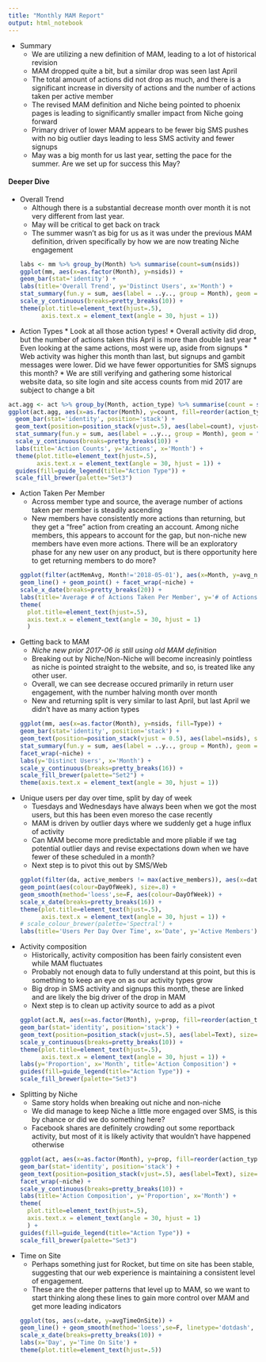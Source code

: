 ```yaml
---
title: "Monthly MAM Report"
output: html_notebook
---
```


* Summary
    * We are utilizing a new definition of MAM, leading to a lot of historical revision
    * MAM dropped quite a bit, but a similar drop was seen last April
    * The total amount of actions did not drop as much, and there is a significant increase in diversity of actions and the number of actions taken per active member
    * The revised MAM definition and Niche being pointed to phoenix pages is leading to significantly smaller impact from Niche going forward
    * Primary driver of lower MAM appears to be fewer big SMS pushes with no big outlier days leading to less SMS activity and fewer signups
    * May was a big month for us last year, setting the pace for the summer. Are we set up for success this May?

#### Deeper Dive
* Overall Trend
    * Although there is a substantial decrease month over month it is not very different from last year.
    * May will be critical to get back on track
    * The summer wasn't as big for us as it was under the previous MAM definition, driven specifically by how we are now treating Niche engagement
```r
labs <- mm %>% group_by(Month) %>% summarise(count=sum(nsids))
ggplot(mm, aes(x=as.factor(Month), y=nsids)) + 
  geom_bar(stat='identity') + 
  labs(title='Overall Trend', y='Distinct Users', x='Month') + 
  stat_summary(fun.y = sum, aes(label = ..y.., group = Month), geom = "text", vjust=-.2) +
  scale_y_continuous(breaks=pretty_breaks(10)) + 
  theme(plot.title=element_text(hjust=.5),
        axis.text.x = element_text(angle = 30, hjust = 1)) 
```

* Action Types
	  * Look at all those action types!
	  * Overall activity did drop, but the number of actions taken this April is more than double last year
	  * Even looking at the same actions, most were up, aside from signups
	  * Web activity was higher this month than last, but signups and gambit messages were lower. Did we have fewer opportunities for SMS signups this month?
	  * We are still verifying and gathering some historical website data, so site login and site access counts from mid 2017 are subject to change a bit
	
```r
act.agg <- act %>% group_by(Month, action_type) %>% summarise(count = sum(actions))
ggplot(act.agg, aes(x=as.factor(Month), y=count, fill=reorder(action_type, count))) + 
  geom_bar(stat='identity', position='stack') + 
  geom_text(position=position_stack(vjust=.5), aes(label=count), vjust=0, size=2.5) +
  stat_summary(fun.y = sum, aes(label = ..y.., group = Month), geom = "text", vjust=-.2) +
  scale_y_continuous(breaks=pretty_breaks(10)) + 
  labs(title='Action Counts', y='Actions', x='Month') + 
  theme(plot.title=element_text(hjust=.5),
        axis.text.x = element_text(angle = 30, hjust = 1)) + 
  guides(fill=guide_legend(title="Action Type")) +
  scale_fill_brewer(palette="Set3")
```

* Action Taken Per Member
    * Across member type and source, the average number of actions taken per member is steadily ascending
    * New members have consistently more actions than returning, but they get a "free" action from creating an account. Among niche members, this appears to account for the gap, but non-niche new members have even more actions. There will be an exploratory phase for any new user on any product, but is there opportunity here to get returning members to do more?
```r
ggplot(filter(actMemAvg, Month!='2018-05-01'), aes(x=Month, y=avg_n_actions, color=Type)) +
  geom_line() + geom_point() + facet_wrap(~niche) +
  scale_x_date(breaks=pretty_breaks(20)) + 
  labs(title='Average # of Actions Taken Per Member', y='# of Actions', x='Month') + 
  theme(
    plot.title=element_text(hjust=.5),
    axis.text.x = element_text(angle = 30, hjust = 1)
    )
```
* Getting back to MAM
    * *Niche new prior 2017-06 is still using old MAM definition*
    * Breaking out by Niche/Non-Niche will become increasinly pointless as niche is pointed straight to the website, and so, is treated like any other user. 
    * Overall, we can see decrease occured primarily in return user engagement, with the number halving month over month
    * New and returning split is very similar to last April, but last April we didn't have as many action types
```r
ggplot(mm, aes(x=as.factor(Month), y=nsids, fill=Type)) + 
  geom_bar(stat='identity', position='stack') + 
  geom_text(position=position_stack(vjust = 0.5), aes(label=nsids), size=2.5) +
  stat_summary(fun.y = sum, aes(label = ..y.., group = Month), geom = "text", vjust=-.4, size=3) +
  facet_wrap(~niche) + 
  labs(y='Distinct Users', x='Month') + 
  scale_y_continuous(breaks=pretty_breaks(16)) +
  scale_fill_brewer(palette="Set2") + 
  theme(axis.text.x = element_text(angle = 30, hjust = 1))
```

* Unique users per day over time, split by day of week
    * Tuesdays and Wednesdays have always been when we got the most users, but this has been even moreso the case recently
    * MAM is driven by outlier days where we suddenly get a huge influx of activity
    * Can MAM become more predictable and more pliable if we tag potential outlier days and revise expectations down when we have fewer of these scheduled in a month?
    * Next step is to pivot this out by SMS/Web
```r
ggplot(filter(da, active_members != max(active_members)), aes(x=date, y=active_members)) +
  geom_point(aes(colour=DayOfWeek), size=.8) +
  geom_smooth(method='loess',se=F, aes(colour=DayOfWeek)) +
  scale_x_date(breaks=pretty_breaks(16)) +
  theme(plot.title=element_text(hjust=.5),
        axis.text.x = element_text(angle = 30, hjust = 1)) +
  # scale_colour_brewer(palette='Spectral') +
  labs(title='Users Per Day Over Time', x='Date', y='Active Members')
```

* Activity composition 
    * Historically, activity composition has been fairly consistent even while MAM fluctuates
    * Probably not enough data to fully understand at this point, but this is something to keep an eye on as our activity types grow
    * Big drop in SMS activity and signups this month, these are linked and are likely the big driver of the drop in MAM
    * Next step is to clean up activity source to add as a pivot
```r
ggplot(act.N, aes(x=as.factor(Month), y=prop, fill=reorder(action_type, prop))) + 
  geom_bar(stat='identity', position='stack') + 
  geom_text(position=position_stack(vjust=.5), aes(label=Text), size=2.5) +
  scale_y_continuous(breaks=pretty_breaks(10)) + 
  theme(plot.title=element_text(hjust=.5),
        axis.text.x = element_text(angle = 30, hjust = 1)) + 
  labs(y='Proportion', x='Month', title='Action Composition') +
  guides(fill=guide_legend(title="Action Type")) +
  scale_fill_brewer(palette="Set3")
```
* Splitting by Niche
    * Same story holds when breaking out niche and non-niche
    * We did manage to keep Niche a little more engaged over SMS, is this by chance or did we do something here?
    * Facebook shares are definitely crowding out some reportback activity, but most of it is likely activity that wouldn't have happened otherwise
```r
ggplot(act, aes(x=as.factor(Month), y=prop, fill=reorder(action_type, prop))) + 
  geom_bar(stat='identity', position='stack') + 
  geom_text(position=position_stack(vjust=.5), aes(label=Text), size=3) +
  facet_wrap(~niche) + 
  scale_y_continuous(breaks=pretty_breaks(10)) + 
  labs(title='Action Composition', y='Proportion', x='Month') + 
  theme(
    plot.title=element_text(hjust=.5),
    axis.text.x = element_text(angle = 30, hjust = 1)
    ) +
  guides(fill=guide_legend(title="Action Type")) +
  scale_fill_brewer(palette="Set3")
```

* Time on Site
    * Perhaps something just for Rocket, but time on site has been stable, suggesting that our web experience is maintaining a consistent level of engagement.
    * These are the deeper patterns that level up to MAM, so we want to start thinking along these lines to gain more control over MAM and get more leading indicators
```r
ggplot(tos, aes(x=date, y=avgTimeOnSite)) + 
  geom_line() + geom_smooth(method='loess',se=F, linetype='dotdash', color='blue') + 
  scale_x_date(breaks=pretty_breaks(10)) +
  labs(x='Day', y='Time On Site') + 
  theme(plot.title=element_text(hjust=.5))
```